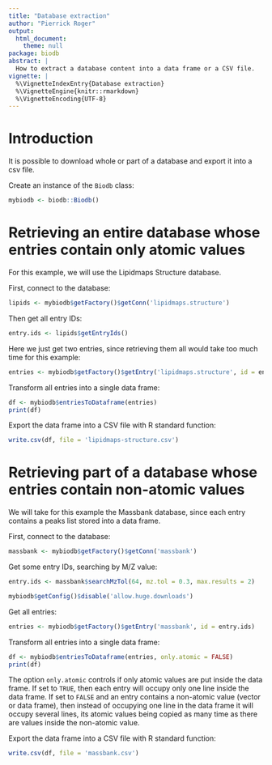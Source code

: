 ```yaml
---
title: "Database extraction"
author: "Pierrick Roger"
output:
  html_document:
    theme: null
package: biodb
abstract: |
  How to extract a database content into a data frame or a CSV file.
vignette: |
  %\VignetteIndexEntry{Database extraction}
  %\VignetteEngine{knitr::rmarkdown}
  %\VignetteEncoding{UTF-8}
---
```


# Introduction

It is possible to download whole or part of a database and export it into a csv file.

Create an instance of the `Biodb` class:
```r
mybiodb <- biodb::Biodb()
```

# Retrieving an entire database whose entries contain only atomic values

For this example, we will use the Lipidmaps Structure database.

First, connect to the database:
```r
lipids <- mybiodb$getFactory()$getConn('lipidmaps.structure')
```

Then get all entry IDs:
```r
entry.ids <- lipids$getEntryIds()
```

Here we just get two entries, since retrieving them all would take too much time for this example:
```r
entries <- mybiodb$getFactory()$getEntry('lipidmaps.structure', id = entry.ids[1:2])
```

Transform all entries into a single data frame:
```r
df <- mybiodb$entriesToDataframe(entries)
print(df)
```

Export the data frame into a CSV file with R standard function:
```r
write.csv(df, file = 'lipidmaps-structure.csv')
```

# Retrieving part of a database whose entries contain non-atomic values

We will take for this example the Massbank database, since each entry contains a peaks list stored into a data frame.

First, connect to the database:
```r
massbank <- mybiodb$getFactory()$getConn('massbank')
```

Get some entry IDs, searching by M/Z value:
```r
entry.ids <- massbank$searchMzTol(64, mz.tol = 0.3, max.results = 2)
```

```r
mybiodb$getConfig()$disable('allow.huge.downloads')
```

Get all entries:
```r
entries <- mybiodb$getFactory()$getEntry('massbank', id = entry.ids)
```

Transform all entries into a single data frame:
```r
df <- mybiodb$entriesToDataframe(entries, only.atomic = FALSE)
print(df)
```
The option `only.atomic` controls if only atomic values are put inside the data frame. If set to `TRUE`, then each entry will occupy only one line inside the data frame. If set to `FALSE` and an entry contains a non-atomic value (vector or data frame), then instead of occupying one line in the data frame it will occupy several lines, its atomic values being copied as many time as there are values inside the non-atomic value.

Export the data frame into a CSV file with R standard function:
```r
write.csv(df, file = 'massbank.csv')
```
